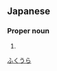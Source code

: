 ==Japanese==
{{ja-kanjitab|福|浦}}

===Proper noun===
{{ja-pos|proper|ふくうら}}

# {{surname|lang=ja}}

[[Category:Japanese surnames|ふくうら]]